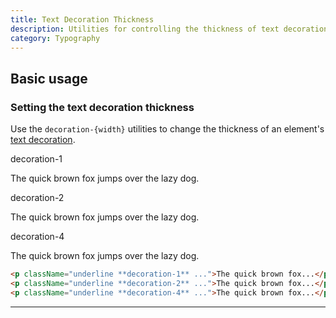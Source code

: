 ```yaml
---
title: Text Decoration Thickness
description: Utilities for controlling the thickness of text decorations.
category: Typography
---
```



## Basic usage

### Setting the text decoration thickness

Use the `decoration-{width}` utilities to change the thickness of an element's [text decoration](/docs/text-decoration).

<Example>
  <div className="flex flex-col gap-8 text-slate-900 dark:text-slate-200">
    <div>
      <div className="font-medium text-sm text-slate-500 font-mono mb-3 dark:text-slate-400">decoration-1</div>
      <p className="text-lg font-medium underline decoration-1">The quick brown fox jumps over the lazy dog.</p>
    </div>
    <div>
      <div className="font-medium text-sm text-slate-500 font-mono mb-3 dark:text-slate-400">decoration-2</div>
      <p className="text-lg font-medium underline decoration-2">The quick brown fox jumps over the lazy dog.</p>
    </div>
    <div>
      <div className="font-medium text-sm text-slate-500 font-mono mb-3 dark:text-slate-400">decoration-4</div>
      <p className="text-lg font-medium underline decoration-4">The quick brown fox jumps over the lazy dog.</p>
    </div>
  </div>
</Example>

```html
<p className="underline **decoration-1** ...">The quick brown fox...</p>
<p className="underline **decoration-2** ...">The quick brown fox...</p>
<p className="underline **decoration-4** ...">The quick brown fox...</p>
```

---
